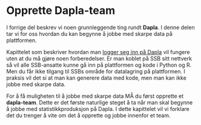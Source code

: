 # Opprette Dapla-team {#sec-project-dice}

I forrige del beskrev vi noen grunnleggende ting rundt **Dapla**. I denne delen tar vi for oss hvordan du kan begynne å jobbe med skarpe data på plattformen. 

Kapittelet som beskriver hvordan man [logger seg inn på Dapla](./innlogging.html) vil fungere uten at du må gjøre noen forberedelser. Er man koblet på SSB sitt nettverk så vil alle SSB-ansatte kunne gå inn på plattformen og kode i Python og R. Men du får ikke tilgang til SSBs område for datalagring på plattformen. I praksis vil det si at man kan generere data med kode, men man kan ikke jobbe med skarpe data. 

For å få muligheten til å jobbe med skarpe data MÅ du først opprette et **dapla-team**. Dette er det første naturlige steget å ta når man skal begynne å jobbe med statistikkproduksjon på Dapla. I dette kapittelet vil vi forklare det du trenger å vite om det å opprette og jobbe innenfor et team. 

